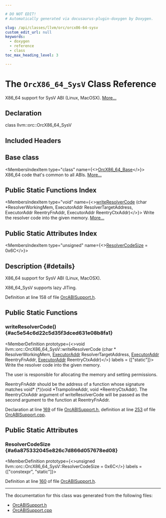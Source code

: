 ```yaml
---

# DO NOT EDIT!
# Automatically generated via docusaurus-plugin-doxygen by Doxygen.

slug: /api/classes/llvm/orc/orcx86-64-sysv
custom_edit_url: null
keywords:
  - doxygen
  - reference
  - class
toc_max_heading_level: 3

---
```





# The `OrcX86_64_SysV` Class Reference

<DoxygenPage pluginConfig={pluginConfig}>

X86&#95;64 support for SysV ABI (Linux, MacOSX). <a href="#details">More...</a>

## Declaration

<CodeBlock>class llvm::orc::OrcX86_64_SysV</CodeBlock>

## Included Headers

<IncludesList>
<IncludesListItem
  filePath="llvm/ExecutionEngine/Orc/OrcABISupport.h"
  permalink="/docs/api/files/include/include/llvm/include/llvm/executionengine/include/llvm/executionengine/orc/orcabisupport-h"
  isLocal="true" />
</IncludesList>

## Base class

<MembersIndex>

<MembersIndexItem
  type="class"
  name={<><a href="/docs/api/classes/llvm/orc/orcx86-64-base">OrcX86&#95;64&#95;Base</a></>}>
X86&#95;64 code that&#39;s common to all ABIs. <a href="/docs/api/classes/llvm/orc/orcx86-64-base/#details">More...</a>
</MembersIndexItem>

</MembersIndex>

## Public Static Functions Index

<MembersIndex>

<MembersIndexItem
  type="void"
  name={<><a href="#ac5e54c6d22c5d35f3dced631e08b8fa1">writeResolverCode</a> (char &#42;ResolverWorkingMem, ExecutorAddr ResolverTargetAddress, ExecutorAddr ReentryFnAddr, ExecutorAddr ReentryCtxAddr)</>}>
Write the resolver code into the given memory. <a href="#ac5e54c6d22c5d35f3dced631e08b8fa1">More...</a>
</MembersIndexItem>

</MembersIndex>

## Public Static Attributes Index

<MembersIndex>

<MembersIndexItem
  type="unsigned"
  name={<><a href="#a6a875332045e826c7d866d057678ed08">ResolverCodeSize</a> = 0x6C</>}>
</MembersIndexItem>

</MembersIndex>

## Description {#details}

X86&#95;64 support for SysV ABI (Linux, MacOSX).

X86&#95;64&#95;SysV supports lazy JITing.

Definition at line 158 of file <a href="/docs/api/files/include/include/llvm/include/llvm/executionengine/include/llvm/executionengine/orc/orcabisupport-h">OrcABISupport.h</a>.

<SectionDefinition>

## Public Static Functions

### writeResolverCode() {#ac5e54c6d22c5d35f3dced631e08b8fa1}

<MemberDefinition
  prototype={<>void llvm::orc::OrcX86&#95;64&#95;SysV::writeResolverCode (char &#42; ResolverWorkingMem, <a href="/docs/api/classes/llvm/orc/executoraddr">ExecutorAddr</a> ResolverTargetAddress, <a href="/docs/api/classes/llvm/orc/executoraddr">ExecutorAddr</a> ReentryFnAddr, <a href="/docs/api/classes/llvm/orc/executoraddr">ExecutorAddr</a> ReentryCtxAddr)</>}
  labels = {["static"]}>
Write the resolver code into the given memory.

The user is responsible for allocating the memory and setting permissions.

ReentryFnAddr should be the address of a function whose signature matches void&#42; (&#42;)(void &#42;TrampolineAddr, void &#42;ReentryCtxAddr). The ReentryCtxAddr argument of writeResolverCode will be passed as the second argument to the function at ReentryFnAddr.

Declaration at line <a href="/docs/api/files/include/include/llvm/include/llvm/executionengine/include/llvm/executionengine/orc/orcabisupport-h/#l00169">169</a> of file <a href="/docs/api/files/include/include/llvm/include/llvm/executionengine/include/llvm/executionengine/orc/orcabisupport-h">OrcABISupport.h</a>, definition at line <a href="/docs/api/files/lib/lib/executionengine/lib/executionengine/orc/orcabisupport-cpp/#l00253">253</a> of file <a href="/docs/api/files/lib/lib/executionengine/lib/executionengine/orc/orcabisupport-cpp">OrcABISupport.cpp</a>.
</MemberDefinition>

</SectionDefinition>

<SectionDefinition>

## Public Static Attributes

### ResolverCodeSize {#a6a875332045e826c7d866d057678ed08}

<MemberDefinition
  prototype={<>unsigned llvm::orc::OrcX86&#95;64&#95;SysV::ResolverCodeSize = 0x6C</>}
  labels = {["constexpr", "static"]}>

Definition at line <a href="/docs/api/files/include/include/llvm/include/llvm/executionengine/include/llvm/executionengine/orc/orcabisupport-h/#l00160">160</a> of file <a href="/docs/api/files/include/include/llvm/include/llvm/executionengine/include/llvm/executionengine/orc/orcabisupport-h">OrcABISupport.h</a>.
</MemberDefinition>

</SectionDefinition>

<hr/>

The documentation for this class was generated from the following files:

<ul>
<li><a href="/docs/api/files/include/include/llvm/include/llvm/executionengine/include/llvm/executionengine/orc/orcabisupport-h">OrcABISupport.h</a></li>
<li><a href="/docs/api/files/lib/lib/executionengine/lib/executionengine/orc/orcabisupport-cpp">OrcABISupport.cpp</a></li>
</ul>

</DoxygenPage>
